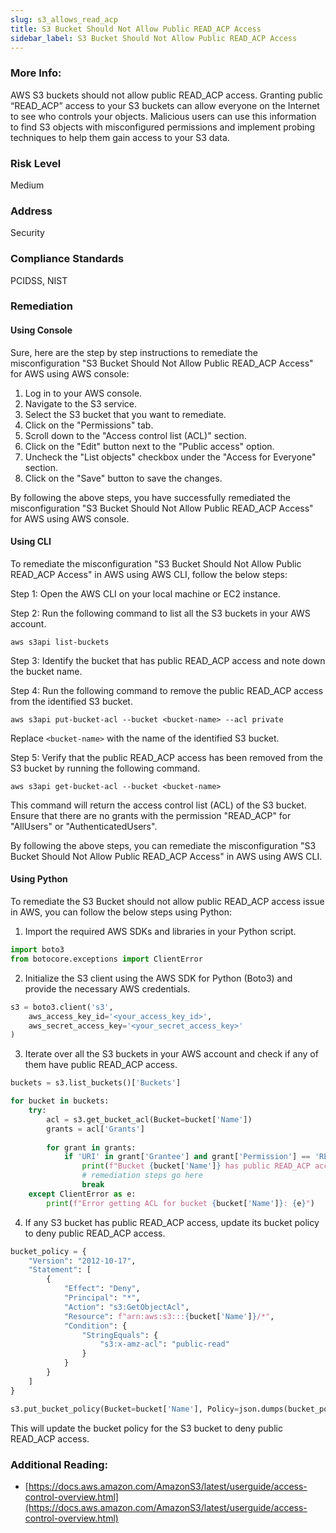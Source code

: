 ```yaml
---
slug: s3_allows_read_acp
title: S3 Bucket Should Not Allow Public READ_ACP Access
sidebar_label: S3 Bucket Should Not Allow Public READ_ACP Access
---
```


### More Info:

AWS S3 buckets should not allow public READ_ACP access. Granting public “READ_ACP” access to your S3 buckets can allow everyone on the Internet to see who controls your objects. Malicious users can use this information to find S3 objects with misconfigured permissions and implement probing techniques to help them gain access to your S3 data.

### Risk Level

Medium

### Address

Security

### Compliance Standards

PCIDSS, NIST

### Remediation

#### Using Console

Sure, here are the step by step instructions to remediate the misconfiguration "S3 Bucket Should Not Allow Public READ_ACP Access" for AWS using AWS console:

1. Log in to your AWS console.
2. Navigate to the S3 service.
3. Select the S3 bucket that you want to remediate.
4. Click on the "Permissions" tab.
5. Scroll down to the "Access control list (ACL)" section.
6. Click on the "Edit" button next to the "Public access" option.
7. Uncheck the "List objects" checkbox under the "Access for Everyone" section.
8. Click on the "Save" button to save the changes.

By following the above steps, you have successfully remediated the misconfiguration "S3 Bucket Should Not Allow Public READ_ACP Access" for AWS using AWS console.

#### Using CLI

To remediate the misconfiguration "S3 Bucket Should Not Allow Public READ_ACP Access" in AWS using AWS CLI, follow the below steps:

Step 1: Open the AWS CLI on your local machine or EC2 instance.

Step 2: Run the following command to list all the S3 buckets in your AWS account.

```
aws s3api list-buckets
```

Step 3: Identify the bucket that has public READ_ACP access and note down the bucket name.

Step 4: Run the following command to remove the public READ_ACP access from the identified S3 bucket.

```
aws s3api put-bucket-acl --bucket <bucket-name> --acl private
```

Replace `<bucket-name>` with the name of the identified S3 bucket.

Step 5: Verify that the public READ_ACP access has been removed from the S3 bucket by running the following command.

```
aws s3api get-bucket-acl --bucket <bucket-name>
```

This command will return the access control list (ACL) of the S3 bucket. Ensure that there are no grants with the permission "READ_ACP" for "AllUsers" or "AuthenticatedUsers".

By following the above steps, you can remediate the misconfiguration "S3 Bucket Should Not Allow Public READ_ACP Access" in AWS using AWS CLI.

#### Using Python

To remediate the S3 Bucket should not allow public READ_ACP access issue in AWS, you can follow the below steps using Python:

1. Import the required AWS SDKs and libraries in your Python script.

```python
import boto3
from botocore.exceptions import ClientError
```

2. Initialize the S3 client using the AWS SDK for Python (Boto3) and provide the necessary AWS credentials.

```python
s3 = boto3.client('s3',
    aws_access_key_id='<your_access_key_id>',
    aws_secret_access_key='<your_secret_access_key>'
)
```

3. Iterate over all the S3 buckets in your AWS account and check if any of them have public READ_ACP access.

```python
buckets = s3.list_buckets()['Buckets']

for bucket in buckets:
    try:
        acl = s3.get_bucket_acl(Bucket=bucket['Name'])
        grants = acl['Grants']
        
        for grant in grants:
            if 'URI' in grant['Grantee'] and grant['Permission'] == 'READ_ACP':
                print(f"Bucket {bucket['Name']} has public READ_ACP access.")
                # remediation steps go here
                break
    except ClientError as e:
        print(f"Error getting ACL for bucket {bucket['Name']}: {e}")
```

4. If any S3 bucket has public READ_ACP access, update its bucket policy to deny public READ_ACP access.

```python
bucket_policy = {
    "Version": "2012-10-17",
    "Statement": [
        {
            "Effect": "Deny",
            "Principal": "*",
            "Action": "s3:GetObjectAcl",
            "Resource": f"arn:aws:s3:::{bucket['Name']}/*",
            "Condition": {
                "StringEquals": {
                    "s3:x-amz-acl": "public-read"
                }
            }
        }
    ]
}

s3.put_bucket_policy(Bucket=bucket['Name'], Policy=json.dumps(bucket_policy))
```

This will update the bucket policy for the S3 bucket to deny public READ_ACP access.

### Additional Reading:

- [https://docs.aws.amazon.com/AmazonS3/latest/userguide/access-control-overview.html](https://docs.aws.amazon.com/AmazonS3/latest/userguide/access-control-overview.html) 

